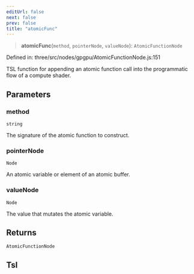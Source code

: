 ```yaml
---
editUrl: false
next: false
prev: false
title: "atomicFunc"
---
```


> **atomicFunc**(`method`, `pointerNode`, `valueNode`): `AtomicFunctionNode`

Defined in: three/src/nodes/gpgpu/AtomicFunctionNode.js:151

TSL function for appending an atomic function call into the programmatic flow of a compute shader.

## Parameters

### method

`string`

The signature of the atomic function to construct.

### pointerNode

`Node`

An atomic variable or element of an atomic buffer.

### valueNode

`Node`

The value that mutates the atomic variable.

## Returns

`AtomicFunctionNode`

## Tsl
